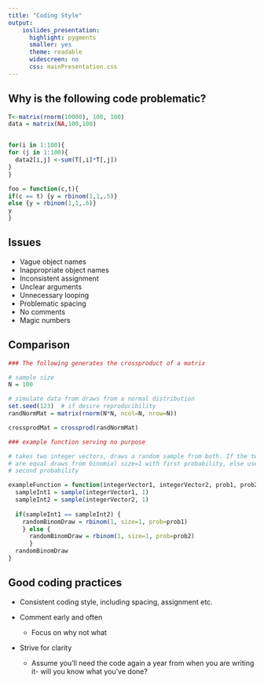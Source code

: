 ```yaml
---
title: "Coding Style"
output:   
    ioslides_presentation:
      highlight: pygments
      smaller: yes
      theme: readable
      widescreen: no
      css: mainPresentation.css
---
```



## Why is the following code problematic?


```r
T<-matrix(rnorm(10000), 100, 100)
data = matrix(NA,100,100)


for(i in 1:100){
for (j in 1:100){
  data2[i,j] <-sum(T[,i]*T[,j])
}
}

foo = function(c,t){
if(c == t) {y = rbinom(1,1,.5)}
else {y = rbinom(1,1,.6)}
y  
}
```

## Issues

- Vague object names
- Inappropriate object names
- Inconsistent assignment
- Unclear arguments
- Unnecessary looping
- Problematic spacing
- No comments
- Magic numbers


## Comparison

```r
### The following generates the crossproduct of a matrix

# sample size
N = 100

# simulate data from draws from a normal distribution
set.seed(123)  # if desire reproducibility
randNormMat = matrix(rnorm(N*N, ncol=N, nrow=N))

crossprodMat = crossprod(randNormMat)

### example function serving no purpose

# takes two integer vectors, draws a random sample from both. If the two values
# are equal draws from binomial size=1 with first probability, else uses the
# second probability

exampleFunction = function(integerVector1, integerVector2, prob1, prob2){
  sampleInt1 = sample(integerVector1, 1)
  sampleInt2 = sample(integerVector2, 1)
  
  if(sampleInt1 == sampleInt2) {
    randomBinomDraw = rbinom(1, size=1, prob=prob1)
    } else {
      randomBinomDraw = rbinom(1, size=1, prob=prob2)
      }
  randomBinomDraw
}
```


## Good coding practices
- Consistent coding style, including spacing, assignment etc.

- Comment early and often
    - Focus on why not what

- Strive for clarity
    - Assume you'll need the code again a year from when you are writing it- will you know what you've done?
    
